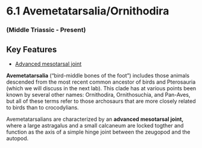 # 6.1 Avemetatarsalia/Ornithodira


### (Middle Triassic - Present)


## Key Features



*   [Advanced mesotarsal joint](35_coelophysis_foot)

**Avemetatarsalia** (“bird-middle bones of the foot”) includes those animals descended from the most recent common ancestor of birds and Pterosauria (which we will discuss in the next lab). This clade has at various points been known by several other names: Ornithodira, Ornithosuchia, and Pan-Aves, but all of these terms refer to those archosaurs that are more closely related to birds than to crocodylians.

Avemetatarsalians are characterized by an **advanced mesotarsal joint,** where a large astragalus and a small calcaneum are locked togther and function as the axis of a simple hinge joint between the zeugopod and the autopod.
